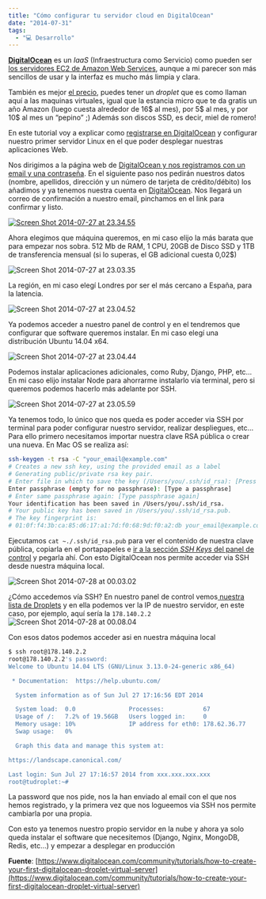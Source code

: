 ```yaml
---
title: "Cómo configurar tu servidor cloud en DigitalOcean"
date: "2014-07-31"
tags:
  - "💻 Desarrollo"
---
```


[**DigitalOcean**](https://www.digitalocean.com/?refcode=f716de9860aa) es un _IaaS_ (Infraestructura como Servicio) como pueden ser [los servidores EC2 de Amazon Web Services](/como-crear-un-servidor-web-con-amazon-web-services/), aunque a mi parecer son más sencillos de usar y la interfaz es mucho más limpia y clara.

También es mejor [el precio](https://www.digitalocean.com/pricing/), puedes tener un _droplet_ que es como llaman aquí a las maquinas virtuales, igual que la estancia micro que te da gratis un año Amazon (luego cuesta alrededor de 16$ al mes), por 5$ al mes, y por 10$ al mes un “pepino” ;) Además son discos SSD, es decir, miel de romero!

En este tutorial voy a explicar como [registrarse en DigitalOcean](https://www.digitalocean.com/?refcode=f716de9860aa) y configurar nuestro primer servidor Linux en el que poder desplegar nuestras aplicaciones Web.

Nos dirigimos a la página web de [DigitalOcean y nos registramos con un email y una contraseña](https://www.digitalocean.com/?refcode=f716de9860aa). En el siguiente paso nos pedirán nuestros datos (nombre, apellidos, dirección y un número de tarjeta de crédito/débito) los añadimos y ya tenemos nuestra cuenta en [DigitalOcean](https://www.digitalocean.com/?refcode=f716de9860aa). Nos llegará un correo de confirmación a nuestro email, pinchamos en el link para confirmar y listo.

[![Screen Shot 2014-07-27 at 23.34.55](/images/como-configurar-tu-servidor-cloud-en-digitalocean/Screen-Shot-2014-07-27-at-23_34_55_blcekh.png)](https://www.digitalocean.com/?refcode=f716de9860aa)

Ahora elegimos que máquina queremos, en mi caso elijo la más barata que para empezar nos sobra. 512 Mb de RAM, 1 CPU, 20GB de Disco SSD y 1TB de transferencia mensual (si lo superas, el GB adicional cuesta 0,02$)

![Screen Shot 2014-07-27 at 23.03.35](/images/como-configurar-tu-servidor-cloud-en-digitalocean/Screen-Shot-2014-07-27-at-23_03_35_rdcqjx.png)

La región, en mi caso elegí Londres por ser el más cercano a España, para la latencia.

![Screen Shot 2014-07-27 at 23.04.52](/images/como-configurar-tu-servidor-cloud-en-digitalocean/Screen-Shot-2014-07-27-at-23_04_52_bclwzc.png)

Ya podemos acceder a nuestro panel de control y en el tendremos que configurar que software queremos instalar. En mi caso elegí una distribución Ubuntu 14.04 x64.

![Screen Shot 2014-07-27 at 23.04.44](/images/como-configurar-tu-servidor-cloud-en-digitalocean/Screen-Shot-2014-07-27-at-23_04_44_fd9a3f.png)

Podemos instalar aplicaciones adicionales, como Ruby, Django, PHP, etc… En mi caso elijo instalar Node para ahorrarme instalarlo via terminal, pero si queremos podemos hacerlo más adelante por SSH.

![Screen Shot 2014-07-27 at 23.05.59](/images/como-configurar-tu-servidor-cloud-en-digitalocean/Screen-Shot-2014-07-27-at-23_05_59_vhxnbq.png)

Ya tenemos todo, lo único que nos queda es poder acceder via SSH por terminal para poder configurar nuestro servidor, realizar despliegues, etc… Para ello primero necesitamos importar nuestra clave RSA pública o crear una nueva. En Mac OS se realiza así:

```sh
ssh-keygen -t rsa -C "your_email@example.com"
# Creates a new ssh key, using the provided email as a label
# Generating public/private rsa key pair.
# Enter file in which to save the key (/Users/you/.ssh/id_rsa): [Press enter]
Enter passphrase (empty for no passphrase): [Type a passphrase]
# Enter same passphrase again: [Type passphrase again]
Your identification has been saved in /Users/you/.ssh/id_rsa.
# Your public key has been saved in /Users/you/.ssh/id_rsa.pub.
# The key fingerprint is:
# 01:0f:f4:3b:ca:85:d6:17:a1:7d:f0:68:9d:f0:a2:db your_email@example.com
```

Ejecutamos `cat ~./.ssh/id_rsa.pub` para ver el contenido de nuestra clave pública, copiarla en el portapapeles e [ir a la sección _SSH Keys_ del panel de control](https://cloud.digitalocean.com/ssh_keys) y pegarla ahí. Con esto DigitalOcean nos permite acceder via SSH desde nuestra máquina local.

![Screen Shot 2014-07-28 at 00.03.02](/images/como-configurar-tu-servidor-cloud-en-digitalocean/Screen-Shot-2014-07-28-at-00_03_02_u05x6a-1.png)

¿Cómo accedemos vía SSH? En nuestro panel de control vemos[ nuestra lista de Droplets](https://cloud.digitalocean.com/droplets) y en ella podemos ver la IP de nuestro servidor, en este caso, por ejemplo, aquí sería la `178.140.2.2`
![Screen Shot 2014-07-28 at 00.08.04](/images/como-configurar-tu-servidor-cloud-en-digitalocean/Screen-Shot-2014-07-28-at-00_08_04_tuvmnj.png)

Con esos datos podemos acceder asi en nuestra máquina local

```sh
$ ssh root@178.140.2.2
root@178.140.2.2's password:
Welcome to Ubuntu 14.04 LTS (GNU/Linux 3.13.0-24-generic x86_64)

 * Documentation:  https://help.ubuntu.com/

  System information as of Sun Jul 27 17:16:56 EDT 2014

  System load:  0.0               Processes:           67
  Usage of /:   7.2% of 19.56GB   Users logged in:     0
  Memory usage: 10%               IP address for eth0: 178.62.36.77
  Swap usage:   0%

  Graph this data and manage this system at:

https://landscape.canonical.com/

Last login: Sun Jul 27 17:16:57 2014 from xxx.xxx.xxx.xxx
root@tudroplet:~#
```

La password que nos pide, nos la han enviado al email con el que nos hemos registrado, y la primera vez que nos logueemos via SSH nos permite cambiarla por una propia.

Con esto ya tenemos nuestro propio servidor en la nube y ahora ya solo queda instalar el software que necesitemos (Django, Nginx, MongoDB, Redis, etc…) y empezar a desplegar en producción

**Fuente**: [https://www.digitalocean.com/community/tutorials/how-to-create-your-first-digitalocean-droplet-virtual-server](https://www.digitalocean.com/community/tutorials/how-to-create-your-first-digitalocean-droplet-virtual-server)
